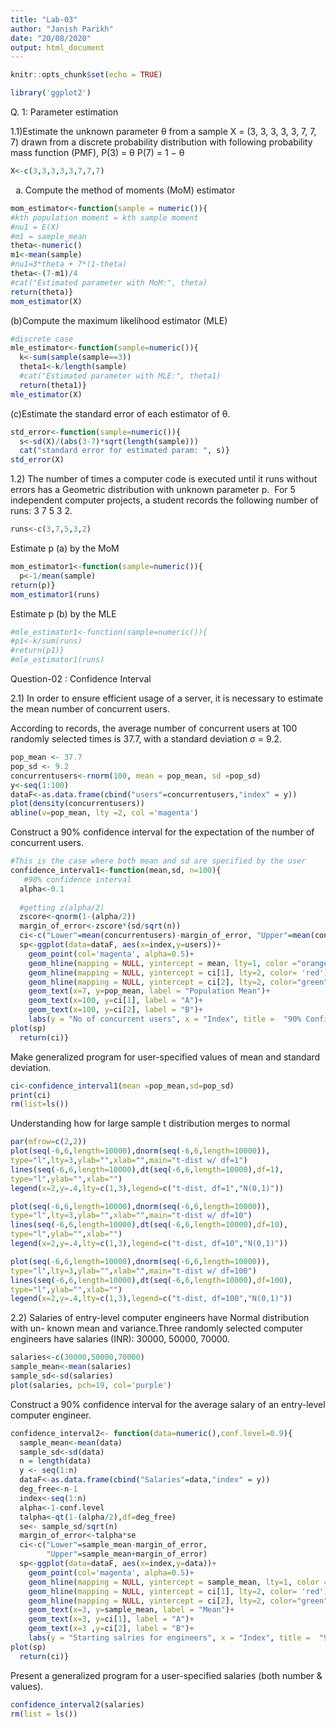 ```yaml
---
title: "Lab-03"
author: "Janish Parikh"
date: "20/08/2020"
output: html_document
---
```


```r
knitr::opts_chunk$set(echo = TRUE)
```

```r
library('ggplot2')
```

Q. 1: Parameter estimation

1.1)Estimate the unknown parameter θ from a sample X = (3, 3, 3, 3, 3, 7, 7, 7)
drawn from a discrete probability distribution with following probability mass
function (PMF),
P(3) = θ
P(7) = 1 − θ
```r
X<-c(3,3,3,3,3,7,7,7)
```

(a) Compute the method of moments (MoM) estimator
```r
mom_estimator<-function(sample = numeric()){
#kth population moment = kth sample moment
#nu1 = E(X)
#m1 = sample_mean
theta<-numeric()
m1<-mean(sample)
#nu1=3*theta + 7*(1-theta)
theta<-(7-m1)/4
#cat("Estimated parameter with MoM:", theta)
return(theta)}
mom_estimator(X)
```

(b)Compute the maximum likelihood estimator (MLE)
```r
#discrete case
mle_estimator<-function(sample=numeric()){
  k<-sum(sample(sample==3))
  theta1<-k/length(sample)
  #cat("Estimated parameter with MLE:", theta1)
  return(theta1)}
mle_estimator(X)
```

(c)Estimate the standard error of each estimator of θ.
```r

std_error<-function(sample=numeric()){
  s<-sd(X)/(abs(3-7)*sqrt(length(sample)))
  cat("standard error for estimated param: ", s)}
std_error(X)
```

1.2) The number of times a computer code is executed until it runs without errors
has a Geometric distribution with unknown parameter p. 
For 5 independent computer projects, a student records the following number of 
runs: 3 7 5 3 2.
```r
runs<-c(3,7,5,3,2)
```

Estimate p (a) by the MoM
```r
mom_estimator1<-function(sample=numeric()){
  p<-1/mean(sample)
return(p)}
mom_estimator1(runs)
```

Estimate p (b) by the MLE
```r
#mle_estimator1<-function(sample=numeric()){
#p1<-k/sum(runs)
#return(p1)}
#mle_estimator1(runs)
```

Question-02 : Confidence Interval

2.1) In order to ensure efficient usage of a server, it is necessary to estimate the
mean number of concurrent users.

According to records, the average number of concurrent users at 100 randomly selected times is 37.7, with a standard deviation σ = 9.2.
```r
pop_mean <- 37.7
pop_sd <- 9.2
concurrentusers<-rnorm(100, mean = pop_mean, sd =pop_sd)
y<-seq(1:100)
dataF<-as.data.frame(cbind("users"=concurrentusers,"index" = y))
plot(density(concurrentusers))
abline(v=pop_mean, lty =2, col ='magenta')
```


Construct a 90% confidence interval for the expectation of the number 
of concurrent users.
```r
#This is the case where both mean and sd are specified by the user
confidence_interval1<-function(mean,sd, n=100){
   #90% confidence interval
  alpha<-0.1
  
  #getting z(alpha/2)
  zscore<-qnorm(1-(alpha/2))
  margin_of_error<-zscore*(sd/sqrt(n))
  ci<-c("Lower"=mean(concurrentusers)-margin_of_error, "Upper"=mean(concurrentusers)+margin_of_error)
  sp<-ggplot(data=dataF, aes(x=index,y=users))+
    geom_point(col='magenta', alpha=0.5)+
    geom_hline(mapping = NULL, yintercept = mean, lty=1, color ="orange")+
    geom_hline(mapping = NULL, yintercept = ci[1], lty=2, color= 'red') +
    geom_hline(mapping = NULL, yintercept = ci[2], lty=2, color="green")+
    geom_text(x=7, y=pop_mean, label = "Population Mean")+
    geom_text(x=100, y=ci[1], label = "A")+
    geom_text(x=100, y=ci[2], label = "B")+
    labs(y = "No of concurrent users", x = "Index", title =  "90% Confidence Interval")
plot(sp)
  return(ci)}
```

Make generalized program for user-specified values of mean and standard deviation.

```r
ci<-confidence_interval1(mean =pop_mean,sd=pop_sd)
print(ci)
rm(list=ls())
```

Understanding how for large sample t distribution merges to normal
```r
par(mfrow=c(2,2))
plot(seq(-6,6,length=10000),dnorm(seq(-6,6,length=10000)),
type="l",lty=3,ylab="",xlab="",main="t-dist w/ df=1")
lines(seq(-6,6,length=10000),dt(seq(-6,6,length=10000),df=1),
type="l",ylab="",xlab="")
legend(x=2,y=.4,lty=c(1,3),legend=c("t-dist, df=1","N(0,1)"))

plot(seq(-6,6,length=10000),dnorm(seq(-6,6,length=10000)),
type="l",lty=3,ylab="",xlab="",main="t-dist w/ df=10")
lines(seq(-6,6,length=10000),dt(seq(-6,6,length=10000),df=10),
type="l",ylab="",xlab="")
legend(x=2,y=.4,lty=c(1,3),legend=c("t-dist, df=10","N(0,1)"))

plot(seq(-6,6,length=10000),dnorm(seq(-6,6,length=10000)),
type="l",lty=3,ylab="",xlab="",main="t-dist w/ df=100")
lines(seq(-6,6,length=10000),dt(seq(-6,6,length=10000),df=100),
type="l",ylab="",xlab="")
legend(x=2,y=.4,lty=c(1,3),legend=c("t-dist, df=100","N(0,1)"))
```

2.2) Salaries of entry-level computer engineers have Normal distribution with un-
known mean and variance.Three randomly selected computer engineers have
salaries (INR): 30000, 50000, 70000.
```r
salaries<-c(30000,50000,70000)
sample_mean<-mean(salaries)
sample_sd<-sd(salaries)
plot(salaries, pch=19, col='purple')
```

Construct a 90% confidence interval for the average salary of an entry-level computer engineer. 
```r
confidence_interval2<- function(data=numeric(),conf.level=0.9){
  sample_mean<-mean(data)
  sample_sd<-sd(data)
  n = length(data)
  y <- seq(1:n)
  dataF<-as.data.frame(cbind("Salaries"=data,"index" = y))
  deg_free<-n-1
  index<-seq(1:n)
  alpha<-1-conf.level
  talpha<-qt(1-(alpha/2),df=deg_free)
  se<- sample_sd/sqrt(n)
  margin_of_error<-talpha*se
  ci<-c("Lower"=sample_mean-margin_of_error, 
        "Upper"=sample_mean+margin_of_error)
  sp<-ggplot(data=dataF, aes(x=index,y=data))+
    geom_point(col='magenta', alpha=0.5)+
    geom_hline(mapping = NULL, yintercept = sample_mean, lty=1, color ="pink")+
    geom_hline(mapping = NULL, yintercept = ci[1], lty=2, color= 'red') +
    geom_hline(mapping = NULL, yintercept = ci[2], lty=2, color="green")+
    geom_text(x=3, y=sample_mean, label = "Mean")+
    geom_text(x=3, y=ci[1], label = "A")+
    geom_text(x=3 ,y=ci[2], label = "B")+
    labs(y = "Starting salries for engineers", x = "Index", title =  "90% Confidence Interval")
plot(sp)
  return(ci)}
```

Present a generalized program for a user-specified salaries (both number & values).

```r
confidence_interval2(salaries)
rm(list = ls())
```